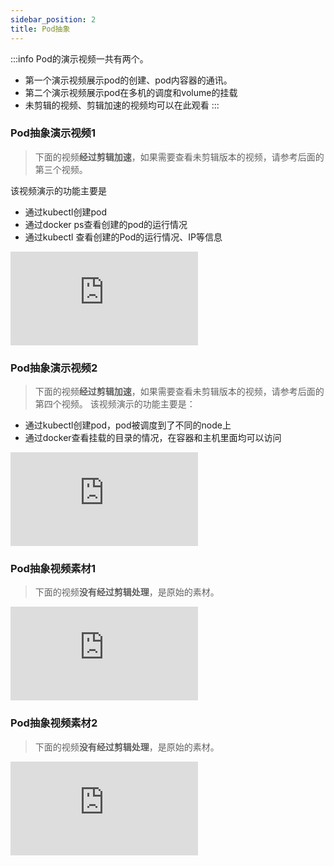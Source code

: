 ```yaml
---
sidebar_position: 2
title: Pod抽象
---
```


:::info
Pod的演示视频一共有两个。
- 第一个演示视频展示pod的创建、pod内容器的通讯。
- 第二个演示视频展示pod在多机的调度和volume的挂载
- 未剪辑的视频、剪辑加速的视频均可以在此观看
:::


### Pod抽象演示视频1
> 下面的视频**经过剪辑加速**，如果需要查看未剪辑版本的视频，请参考后面的第三个视频。

该视频演示的功能主要是
- 通过kubectl创建pod
- 通过docker ps查看创建的pod的运行情况
- 通过kubectl 查看创建的Pod的运行情况、IP等信息

<iframe src="https://takagi3-my.sharepoint.com/personal/zhangziqian_ayaka_space/_layouts/15/embed.aspx?UniqueId=e85efc7d-cc82-414a-b62f-faa01cc28ecc&embed=%7B%22ust%22%3Atrue%7D&referrer=OneUpFileViewer&referrerScenario=EmbedDialog.Create" frameborder="0" scrolling="no" allowfullscreen title="pod-1_display.mp4" ></iframe>



### Pod抽象演示视频2
> 下面的视频**经过剪辑加速**，如果需要查看未剪辑版本的视频，请参考后面的第四个视频。
该视频演示的功能主要是：
- 通过kubectl创建pod，pod被调度到了不同的node上
- 通过docker查看挂载的目录的情况，在容器和主机里面均可以访问

<iframe src="https://takagi3-my.sharepoint.com/personal/zhangziqian_ayaka_space/_layouts/15/embed.aspx?UniqueId=0317420f-cb5a-44ff-9d18-e1198789dcab&embed=%7B%22ust%22%3Atrue%2C%22hv%22%3A%22CopyEmbedCode%22%7D&referrer=OneUpFileViewer&referrerScenario=EmbedDialog.Create" frameborder="0" scrolling="no" allowfullscreen title="pod-2_display.mp4"></iframe>


### Pod抽象视频素材1

> 下面的视频**没有经过剪辑处理**，是原始的素材。

<iframe src="https://takagi3-my.sharepoint.com/personal/zhangziqian_ayaka_space/_layouts/15/embed.aspx?UniqueId=03a5e893-670d-41ad-958a-bf97c89667e5&embed=%7B%22ust%22%3Atrue%2C%22hv%22%3A%22CopyEmbedCode%22%7D&referrer=OneUpFileViewer&referrerScenario=EmbedDialog.Create" frameborder="0" scrolling="no" allowfullscreen title="pod容器展示与pod内通信.mp4"></iframe>


### Pod抽象视频素材2

> 下面的视频**没有经过剪辑处理**，是原始的素材。

<iframe src="https://takagi3-my.sharepoint.com/personal/zhangziqian_ayaka_space/_layouts/15/embed.aspx?UniqueId=f22aedc1-0506-4be8-ad15-3e308867034e&embed=%7B%22ust%22%3Atrue%2C%22hv%22%3A%22CopyEmbedCode%22%7D&referrer=OneUpFileViewer&referrerScenario=EmbedDialog.Create" frameborder="0" scrolling="no" allowfullscreen title="多机调度和volume.mp4"></iframe>